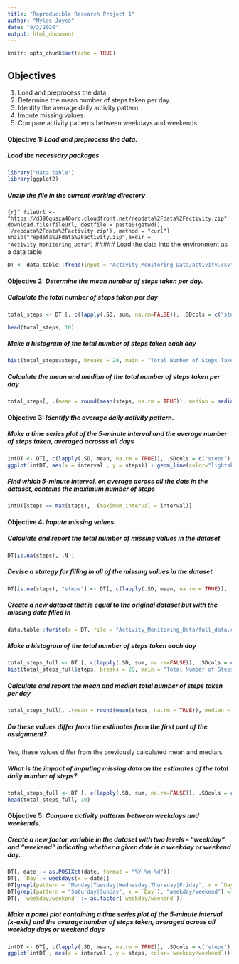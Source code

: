 ```yaml
---
title: "Reproducible Research Project 1"
author: "Myles Joyce"
date: "9/3/2020"
output: html_document
---
```


```r
knitr::opts_chunk$set(echo = TRUE)
```
## **Objectives**
1) Load and preprocess the data.
2) Determine the mean number of steps taken per day.
3) Identify the average daily activity pattern.
4) Impute missing values.
5) Compare activity patterns between weekdays and weekends.

#### **Objective 1**: *Load and preprocess the data.*
##### Load the necessary packages
```r
library("data.table")
library(ggplot2)
```
##### Unzip the file in the current working directory
```{r}˜
fileUrl <- "https://d396qusza40orc.cloudfront.net/repdata%2Fdata%2Factivity.zip"
download.file(fileUrl, destfile = paste0(getwd(), '/repdata%2Fdata%2Factivity.zip'), method = "curl")
unzip("repdata%2Fdata%2Factivity.zip",exdir = "Activity_Monitoring_Data")
```
##### Load the data into the environment as a data table
```r
DT <- data.table::fread(input = "Activity_Monitoring_Data/activity.csv")
```


#### **Objective 2**: *Determine the mean number of steps taken per day.*
##### Calculate the total number of steps taken per day
```r
total_steps <- DT [, c(lapply(.SD, sum, na.rm=FALSE)), .SDcols = c("steps"), by = .(date)]

head(total_steps, 10)
```
##### Make a histogram of the total number of steps taken each day
```r
hist(total_steps$steps, breaks = 20, main = "Total Number of Steps Taken Each Day", xlab = "Steps", col = "purple")
```

##### Calculate the mean and median of the total number of steps taken per day
```r
total_steps[, .(mean = round(mean(steps, na.rm = TRUE)), median = median(steps, na.rm = TRUE))]
```
#### **Objective 3**: *Identify the average daily activity pattern.*
##### Make a time series plot of the 5-minute interval and the average number of steps taken, averaged acrosss all days
```r
intDT <- DT[, c(lapply(.SD, mean, na.rm = TRUE)), .SDcols = c("steps"), by = .(interval)] 
ggplot(intDT, aes(x = interval , y = steps)) + geom_line(color="lightskyblue", size=0.75) + labs(title = "Average Daily Steps", x = "Interval", y = "Average Steps per day")
```
##### Find which 5-minute interval, on average across all the dats in the dataset, contains the maximum number of steps
```r
intDT[steps == max(steps), .(maximum_interval = interval)]
```
#### **Objective 4**: *Impute missing values.*
##### Calculate and report the total number of missing values in the dataset
```r
DT[is.na(steps), .N ]
```
##### Devise a stategy for filling in all of the missing values in the dataset
```r
DT[is.na(steps), "steps"] <- DT[, c(lapply(.SD, mean, na.rm = TRUE)), .SDcols = c("steps")]
```
##### Create a new dataset that is equal to the original dataset but with the missing data filled in
```r
data.table::fwrite(x = DT, file = "Activity_Monitoring_Data/full_data.csv", quote = FALSE)
```
##### Make a histogram of the total number of steps taken each day
```r
total_steps_full <- DT [, c(lapply(.SD, sum, na.rm=FALSE)), .SDcols = c("steps"), by = .(date)]
hist(total_steps_full$steps, breaks = 20, main = "Total Number of Steps Taken Each Day", xlab = "Steps", col = "limegreen")
```
##### Calculate and report the mean and median total number of steps taken per day
```r
total_steps_full[, .(mean = round(mean(steps, na.rm = TRUE)), median = median(steps, na.rm = TRUE))]
```
##### Do these values differ from the estimates from the first part of the assignment? 
Yes, these values differ from the previously calculated mean and median.

##### What is the impact of imputing missing data on the estimates of the total daily number of steps?
```r
total_steps_full <- DT [, c(lapply(.SD, sum, na.rm=FALSE)), .SDcols = c("steps"), by = .(date)]
head(total_steps_full, 10)
```
#### **Objective 5**: *Compare activity patterns between weekdays and weekends.*
##### Create a new factor variable in the dataset with two levels – “weekday” and “weekend” indicating whether a given date is a weekday or weekend day.
```r
DT[, date := as.POSIXct(date, format = "%Y-%m-%d")]
DT[, `Day`:= weekdays(x = date)]
DT[grepl(pattern = "Monday|Tuesday|Wednesday|Thursday|Friday", x = `Day`), "weekday/weekend"] <- "weekday"
DT[grepl(pattern = "Saturday|Sunday", x = `Day`), "weekday/weekend"] <- "weekend"
DT[, `weekday/weekend` := as.factor(`weekday/weekend`)]
```
##### Make a panel plot containing a time series plot of the 5-minute interval (x-axis) and the average number of steps taken, averaged across all weekday days or weekend days
```r
intDT <- DT[, c(lapply(.SD, mean, na.rm = TRUE)), .SDcols = c("steps"), by = .(interval, `weekday/weekend`)]
ggplot(intDT , aes(x = interval , y = steps, color=`weekday/weekend`)) + labs(title = "Average Daily Steps", x = "Interval", y = "Steps") + facet_wrap(~`weekday/weekend` , ncol = 1, nrow=2) + geom_line() + scale_color_manual(values = c("salmon3", "darkseagreen3"))
```



